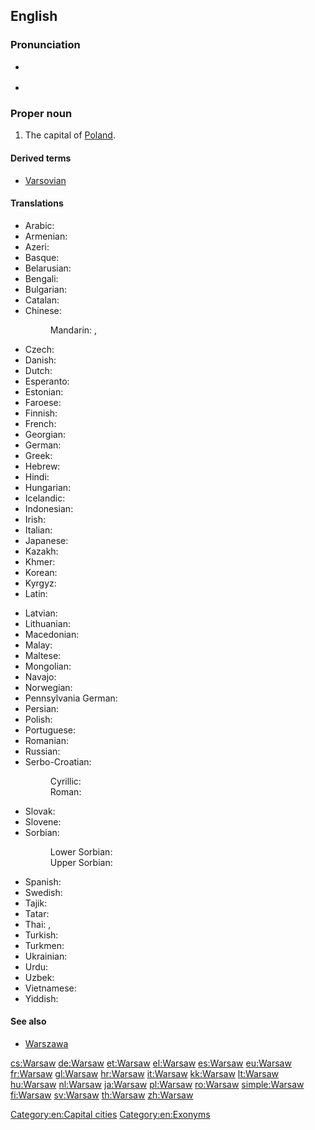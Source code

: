 {{also|warsaw}}
==English==
{{wikipedia}}

===Pronunciation===
{{rfap|lang=en}}
* {{a|UK}} {{IPA|/ˈwɔːsɔː/|lang=en}}
* {{a|US}} {{IPA|/ˈwɔrsɔ/|/ˈwɔrsɑ/|lang=en}}

===Proper noun===
{{en-proper noun}}

# The capital of [[Poland]].

====Derived terms====
* [[Varsovian]]

====Translations====
{{trans-top|Capital city of Poland}}
* Arabic: {{t|ar|وارسو|m|tr=wārsū}}
* Armenian: {{t|hy|Վարշավա}}
* Azeri: {{t+|az|Varşava}}
* Basque: {{t+|eu|Varsovia}}
* Belarusian: {{t|be|Варшава|f|tr=Varšáva}}
* Bengali: {{t|bn|ওয়ার্সা|tr=oyarsa|sc=Beng}}
* Bulgarian: {{t|bg|Варшава|f|tr=Varšava}}
* Catalan: {{t|ca|Varsòvia|f}}
* Chinese:
*: Mandarin: {{t|cmn|華沙|sc=Hani}},  {{t+|cmn|华沙|tr=Huáshā|sc=Hani}}
* Czech: {{t+|cs|Varšava|f}}
* Danish: {{t|da|Warszawa}}
* Dutch: {{t+|nl|Warschau}}
* Esperanto: {{t|eo|Varsovio}}
* Estonian: {{t|et|Varssavi}}
* Faroese: {{t|fo|Varsjava|f}}
* Finnish: {{t+|fi|Varsova}}
* French: {{t+|fr|Varsovie|f}}
* Georgian: {{t|ka|ვარშავა}}
* German: {{t+|de|Warschau|n}}
* Greek: {{t+|el|Βαρσοβία|f}}
* Hebrew: {{t|he|וורשה|tr=Varsha}}
* Hindi: {{t|hi|वारसॉ||tr=vārso}}
* Hungarian: {{t+|hu|Varsó}}
* Icelandic: {{t|is|Varsjá|f}}
* Indonesian: {{t|id|Warsawa}}
* Irish: {{t|ga|Vársá}}
* Italian: {{t+|it|Varsavia|f}}
* Japanese: {{t+|ja|ワルシャワ|tr=Warushawa}}
* Kazakh: {{t|kk|Варшава|tr=Varşava|sc=Cyrl}}
* Khmer: {{t|km|វ៉ារ​សហ្វ|tr=vaasaf|sc=Khmr}}
* Korean: {{t+|ko|바르샤바|tr=Bareusyaba|sc=Hang}}
* Kyrgyz: {{t|ky|Варшава|tr=Varşava|sc=Cyrl}}
* Latin: {{t+|la|Varsovia|f}}
{{trans-mid}}
* Latvian: {{t|lv|Varšava}}
* Lithuanian: {{t+|lt|Varšuva}}
* Macedonian: {{t|mk|Варшава|f|tr=Váršava}}
* Malay: {{t|ms|Warsaw}}
* Maltese: {{t|mt|Varsavja|f}}
* Mongolian: {{t|mn|Варшав|tr=Varšav|sc=Cyrl}}
* Navajo: {{t|nv|Wóosoo}}
* Norwegian: {{t+|no|Warszawa}}
* Pennsylvania German: {{t|pdc|Woarschau}}
* Persian: {{t+|fa|ورشو|tr=Varšou|sc=fa-Arab}}
* Polish: {{t+|pl|Warszawa|f}}
* Portuguese: {{t|pt|Varsóvia|f}}
* Romanian: {{t+|ro|Varșovia}}
* Russian: {{t+|ru|Варшава|f|tr=Varšáva}}
* Serbo-Croatian:
*: Cyrillic: {{t|sh|Варшава|f|sc=Cyrl}}
*: Roman: {{t+|sh|Varšava|f}}
* Slovak: {{t|sk|Varšava|f}}
* Slovene: {{t|sl|Varšáva|f}}
* Sorbian:
*: Lower Sorbian: {{t|dsb|Waršawa|f}}
*: Upper Sorbian: {{t|hsb|Waršawa|f}}
* Spanish: {{t+|es|Varsovia|f}}
* Swedish: {{t+|sv|Warszawa}}
* Tajik: {{t|tg|Варшава|tr=Varşava|sc=Cyrl}}
* Tatar: {{t|tt|Варшава|tr=Varşava|sc=Cyrl}}
* Thai: {{t|th|วอร์ซอ|tr=wor-sor}}, {{t|th|วอร์ซอว์|tr=wor-sor}}
* Turkish: {{t+|tr|Varşova}}
* Turkmen: {{t|tk|Warşawa}}
* Ukrainian: {{t|uk|Варшава|f|tr=Varšáva}}
* Urdu: {{t|ur|وارسا|tr=vārsā|sc=ur-Arab}}
* Uzbek: {{t|uz|Varshava}}
* Vietnamese: {{t|vi|Warszawa}}
* Yiddish: {{t|yi|וואַרשע|tr=Varshe|f}}
{{trans-bottom}}

====See also====
* [[Warszawa]]

[[Category:en:Capital cities]]
[[Category:en:Exonyms]]

[[cs:Warsaw]]
[[de:Warsaw]]
[[et:Warsaw]]
[[el:Warsaw]]
[[es:Warsaw]]
[[eu:Warsaw]]
[[fr:Warsaw]]
[[gl:Warsaw]]
[[hr:Warsaw]]
[[it:Warsaw]]
[[kk:Warsaw]]
[[lt:Warsaw]]
[[hu:Warsaw]]
[[nl:Warsaw]]
[[ja:Warsaw]]
[[pl:Warsaw]]
[[ro:Warsaw]]
[[simple:Warsaw]]
[[fi:Warsaw]]
[[sv:Warsaw]]
[[th:Warsaw]]
[[zh:Warsaw]]